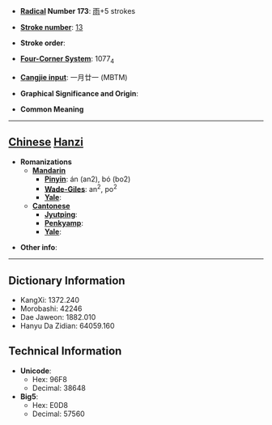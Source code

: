 * '''[[Wiktionary:Chinese radical index| Radical]] Number 173''': [[Wiktionary:Chinese radical index 雨|雨]]+5 strokes

* '''[[Wiktionary:Chinese total strokes index|Stroke number]]''': [[Wiktionary:Chinese total strokes index 13|13]]

* '''Stroke order''': 

* '''[[Wiktionary:Chinese four corner index|Four-Corner System]]''': 1077<sub>4</sub>

* '''[[Wiktionary:Chinese Cangjie index|Cangjie input]]''': 一月廿一 (MBTM)

* '''Graphical Significance and Origin''': 

* '''Common Meaning'''

----

== [[Chinese]] [[Hanzi]] ==

* '''Romanizations'''
** '''[[Mandarin]]'''
*** '''[[Pinyin]]''': án (an2), bó (bo2)
*** '''[[Wade-Giles]]''': an<sup>2</sup>, po<sup>2</sup>
*** '''[[Yale]]''': 
** '''[[Cantonese]]'''
*** '''[[Jyutping]]''':
*** '''[[Penkyamp]]''': 
*** '''[[Yale]]''': 

* '''Other info''': 

----

== Dictionary Information ==

* KangXi: 1372.240
* Morobashi: 42246
* Dae Jaweon: 1882.010
* Hanyu Da Zidian: 64059.160

== Technical Information ==

* '''Unicode''':
** Hex: 96F8
** Decimal: 38648
* '''Big5''':
** Hex: E0D8
** Decimal: 57560
